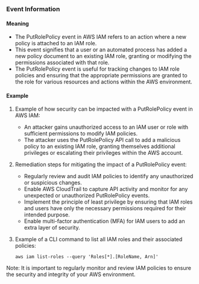 
### Event Information

#### Meaning

- The PutRolePolicy event in AWS IAM refers to an action where a new policy is attached to an IAM role.
- This event signifies that a user or an automated process has added a new policy document to an existing IAM role, granting or modifying the permissions associated with that role.
- The PutRolePolicy event is useful for tracking changes to IAM role policies and ensuring that the appropriate permissions are granted to the role for various resources and actions within the AWS environment.

#### Example

1. Example of how security can be impacted with a PutRolePolicy event in AWS IAM:
   - An attacker gains unauthorized access to an IAM user or role with sufficient permissions to modify IAM policies.
   - The attacker uses the PutRolePolicy API call to add a malicious policy to an existing IAM role, granting themselves additional privileges or escalating their privileges within the AWS account.

2. Remediation steps for mitigating the impact of a PutRolePolicy event:
   - Regularly review and audit IAM policies to identify any unauthorized or suspicious changes.
   - Enable AWS CloudTrail to capture API activity and monitor for any unexpected or unauthorized PutRolePolicy events.
   - Implement the principle of least privilege by ensuring that IAM roles and users have only the necessary permissions required for their intended purpose.
   - Enable multi-factor authentication (MFA) for IAM users to add an extra layer of security.

3. Example of a CLI command to list all IAM roles and their associated policies:
   ```
   aws iam list-roles --query 'Roles[*].[RoleName, Arn]'
   ```

Note: It is important to regularly monitor and review IAM policies to ensure the security and integrity of your AWS environment.

